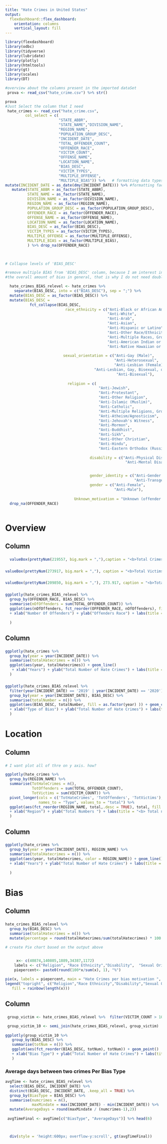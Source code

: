 ---
title: "Hate Crimes in United States"
output: 
  flexdashboard::flex_dashboard:
    orientation: columns
    vertical_layout: fill
---

```{r setup, include=FALSE}
library(flexdashboard)
library(odbc)
library(tidyverse)
library(lubridate)
library(plotly)
library(htmltools)
library(gt)
library(scales)
library(DT)

```

```{r, include=FALSE}

#overview about the columns present in the imported dataSet
 prova <- read_csv("hate_crime.csv") %>% str()

prova
#Just Select the column that I need 
 hate_crimes <- read_csv("hate_crime.csv", 
         col_select = c(
                        "STATE_ABBR", 
                        "STATE_NAME","DIVISION_NAME",
                        "REGION_NAME",
                        "POPULATION_GROUP_DESC",
                        "INCIDENT_DATE",
                        "TOTAL_OFFENDER_COUNT",
                        "OFFENDER_RACE",
                        "VICTIM_COUNT",
                        "OFFENSE_NAME",
                        "LOCATION_NAME",
                        "BIAS_DESC",
                        "VICTIM_TYPES",
                        "MULTIPLE_OFFENSE",
                        "MULTIPLE_BIAS")) %>%   # formatting data types
mutate(INCIDENT_DATE = as_date(dmy(INCIDENT_DATE))) %>% #formatting factors
   mutate(STATE_ABBR = as_factor(STATE_ABBR),
          STATE_NAME = as_factor(STATE_NAME),
          DIVISION_NAME = as_factor(DIVISION_NAME),
          REGION_NAME = as_factor(REGION_NAME),
          POPULATION_GROUP_DESC = as_factor(POPULATION_GROUP_DESC),
          OFFENDER_RACE = as_factor(OFFENDER_RACE),
          OFFENSE_NAME = as_factor(OFFENSE_NAME),
          LOCATION_NAME = as_factor(LOCATION_NAME),
          BIAS_DESC = as_factor(BIAS_DESC),
          VICTIM_TYPES = as_factor(VICTIM_TYPES),
          MULTIPLE_OFFENSE = as_factor(MULTIPLE_OFFENSE),
          MULTIPLE_BIAS = as_factor(MULTIPLE_BIAS),
          ) %>% drop_na(OFFENDER_RACE)
  
 

```



```{r}
# Collapse levels of 'BIAS_DESC'

#remove multiple BIAS from 'BIAS_DESC' column, because I am interest in single Bias. My goal is show
#the overall amount of bias in general, that is why I do not need double bias: every bias will be in a #broad category

  hate_crimes_BIAS_relevel <- hate_crimes %>% 
    separate(BIAS_DESC, into = c("BIAS_DESC"), sep = ";") %>% 
  mutate(BIAS_DESC = as_factor(BIAS_DESC)) %>% 
  mutate(BIAS_DESC =
           fct_collapse(BIAS_DESC,
                           race_ethnicity = c("Anti-Black or African American",
                                              "Anti-White",
                                              "Anti-Arab",
                                              "Anti-Asian",
                                              "Anti-Hispanic or Latino",
                                              "Anti-Other Race/Ethnicity/Ancestry",
                                              "Anti-Multiple Races, Group",
                                              "Anti-American Indian or Alaska Native",
                                              "Anti-Native Hawaiian or Other Pacific Islander"),
                        
                          sexual_orientation = c("Anti-Gay (Male)",
                                                 "Anti-Heterosexual",
                                                 "Anti-Lesbian (Female)",
                                        "Anti-Lesbian, Gay, Bisexual, or Transgender (Mixed Group)",
                                                  "Anti-Bisexual"),
                                           
                            religion = c(
                                          "Anti-Jewish",
                                          "Anti-Protestant",
                                          "Anti-Other Religion",
                                          "Anti-Islamic (Muslim)",
                                          "Anti-Catholic",
                                          "Anti-Multiple Religions, Group",
                                          "Anti-Atheism/Agnosticism",
                                          "Anti-Jehovah's Witness",
                                          "Anti-Mormon",
                                          "Anti-Buddhist",
                                          "Anti-Sikh",
                                          "Anti-Other Christian",
                                          "Anti-Hindu",
                                          "Anti-Eastern Orthodox (Russian, Greek, Other)"),
                                      
                                      disability = c("Anti-Physical Disability",
                                                      "Anti-Mental Disability"),


                                      gender_identity = c("Anti-Gender Non-Conforming",
                                                          "Anti-Transgender"),
                                      gender = c("Anti-Female",
                                                 "Anti-Male"),
                        
                               Unknown_motivation = "Unknown (offender's motivation not known)")) %>% 
  drop_na(OFFENDER_RACE)



```

 <b>Overview</b> {data-icon="fa-globe"}
==========================================================================

Column {data-width=500}
-----------------------------------------------------------------------

### {.no-padding}

```{r}
  valueBox(prettyNum(219557, big.mark = ","),caption = "<b>Total Crimes </b>", icon = "fa fa-id-badge",col="green")
```


### {.no-padding}
```{r}

valueBox(prettyNum(273917, big.mark = ","), caption = "<b>Total Victims </b>", icon = "fa fa-id-badge",col="orange")
```



### {.no-padding} 

```{r}
valueBox(prettyNum(209850, big.mark = ","), 273.917, caption = "<b>Total Offenders </b>", icon = "fa fa-id-badge",col="red")
```


### {.no-padding}


```{r}
ggplotly(hate_crimes_BIAS_relevel %>% 
  group_by(OFFENDER_RACE, BIAS_DESC) %>% 
  summarise(nOfOffenders = sum(TOTAL_OFFENDER_COUNT)) %>% 
  ggplot(aes(nOfOffenders, fct_reorder(OFFENDER_RACE, nOfOffenders), fill =BIAS_DESC )) + geom_col() 
  + xlab("Number Of Offenders") + ylab("Offenders Race") + labs(title = " <b>Number of Offenders Per Race </b>")
 
  ) 
```







Column {data-width=500}
-----------------------------------------------------------------------

### {.no-padding}

```{r}
   
ggplotly(hate_crimes %>%
  group_by(year = year(INCIDENT_DATE)) %>% 
  summarise(totalHatecrimes = n()) %>% 
  ggplot(aes(year, totalHatecrimes)) + geom_line()
   + xlab("Years") + ylab("Total Number of Hate Crimes") + labs(title = "<b>Total Number of Hate Crime Cases through each Year </b>")
  )


```


### {.no-padding}

```{r}
ggplotly(hate_crimes_BIAS_relevel %>% 
  filter(year(INCIDENT_DATE) == '2019' | year(INCIDENT_DATE) == '2020') %>% 
  group_by(year = year(INCIDENT_DATE), BIAS_DESC) %>% 
  summarise(totalNumber = n()) %>% 
  ggplot(aes(BIAS_DESC, totalNumber, fill = as.factor(year) )) + geom_col(position = "dodge")
  + xlab("Type of Bias") + ylab("Total Number of Hate Crimes") + labs(title = "<b>Total Number of crimes by comparing 2019 and 2020 </b>", fill = "<b>Years </b>" )
  )
```



<b>Location</b>   {data-icon="fa fa-id-badge"}
==========================================================================

Column { data-width=450}
-----------------------------------------------------------------------

### {.no-padding}

```{r}
# I want plot all of thre on y axis. how?

ggplotly(hate_crimes %>% 
  group_by(REGION_NAME) %>% 
  summarise(TotHateCrimes = n(),
            TotOffenders = sum(TOTAL_OFFENDER_COUNT),
            TotVictims = sum(VICTIM_COUNT)) %>% 
  pivot_longer(cols = c('TotHateCrimes', 'TotOffenders', 'TotVictims'),
               names_to = "Type", values_to = "total") %>% 
  ggplot(aes(fct_reorder(REGION_NAME, total,.desc = TRUE), total, fill = as.factor(Type))) + geom_col(position = "dodge") 
  + xlab("Region") + ylab("Total Numbers ") + labs(title = "<b> Total number of hate crimes, offenders and victims for each Region </b> ")
  )

```



Column { data-width=450}
-----------------------------------------------------------------------

### {.no-padding}




```{r}

ggplotly(hate_crimes %>%
  group_by(year = year(INCIDENT_DATE), REGION_NAME) %>% 
  summarise(totalHatecrimes = n()) %>% 
  ggplot(aes(year, totalHatecrimes, color = REGION_NAME)) + geom_line()
  + xlab("Years") + ylab("Total Number of Hate Crimes") + labs(title = "<b>Total Number of Hate Crime Cases each Year per Region </b>")
  
  )
```


<b>Bias</b>  {data-icon="fa fa-times-rectangle"}
==========================================================================

Column 
-----------------------------------------------------------------------

### {.no-padding}


```{r, echo = FALSE, include=FALSE}

hate_crimes_BIAS_relevel %>% 
  group_by(BIAS_DESC) %>% 
  summarise(totalHatecrimes = n()) %>% 
  mutate(percentage = round(totalHatecrimes/sum(totalHatecrimes) * 100 ,2))
```


```{r}

# create Pie chart based on the output above

 
     x<- c(40874,140805,1889,34387,1172)
    labels <- c("Religion", "Race Ethnicity","Disability",  "Sexual Orientation",  "Gender Identity")
    piepercent<- paste0(round(100*x/sum(x), 1), "%")

pie(x, labels = piepercent, main = "Hate Crimes per bias motivation ", col = rainbow(length(x)))
legend("topright", c("Religion","Race Ethnicity","Disability","Sexual Orientation","Gender Identity" ), cex = 0.5,
   fill = rainbow(length(x)))

```


Column 
-----------------------------------------------------------------------

### {.no-padding}

```{r}
 
 group_victim <- hate_crimes_BIAS_relevel %>%  filter(VICTIM_COUNT > 10) %>% count(VICTIM_COUNT,sort = TRUE)

 group_victim_10 <- semi_join(hate_crimes_BIAS_relevel, group_victim)
 
ggplotly(group_victim_10 %>% 
   group_by(BIAS_DESC) %>% 
   summarise(totNum = n()) %>% 
   ggplot(aes(fct_reorder(BIAS_DESC, totNum), totNum)) + geom_point()
   + xlab("Bias Type") + ylab("Total Number of Hate Crimes") + labs(title = "<b>Total Hate Crimes per number of victims greater than 10 per Bias</b>")
   ) 

```


### <b>Average days between two crimes Per Bias Type </b>



```{r}
avgTime <- hate_crimes_BIAS_relevel %>% 
  select(BIAS_DESC, INCIDENT_DATE) %>% 
  distinct(BIAS_DESC, INCIDENT_DATE, .keep_all = TRUE) %>% 
  group_by(BiasType = BIAS_DESC) %>% 
  summarise(numcrimes = n(),
            maxMindate = max(INCIDENT_DATE) - min(INCIDENT_DATE)) %>% 
  mutate(AverageDays = round(maxMindate / (numcrimes-1),2))
 
 avgTimeFinal <- avgTime[c("BiasType", "AverageDays")] %>% head(6)



  div(style = 'height:600px; overflow-y:scroll', gt(avgTimeFinal))
```

